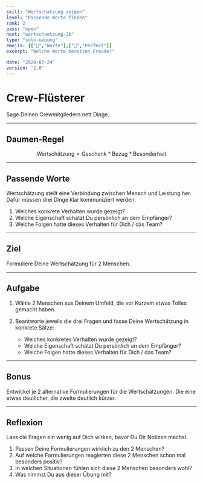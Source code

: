 ```yaml
---
skill: "Wertschätzung zeigen"
level: "Passende Worte finden"
rank: 2
pass: "open"
next: "wertschaetzung-2b"
type: "solo-uebung"
emojis: [["💬","Worte"],["💯","Perfect"]]
excerpt: "Welche Worte bereiten Freude?"

date: "2020-07-24"
version: "2.0"
---
```



# <Emoji symbol="💬" label="Worte"/><Emoji symbol="💯" label="Perfect"/>
# Crew-Flüsterer

Sage Deinen Crewmitgliedern nett Dinge.

---

## Daumen-Regel

$$
\text{Wertschätzung} = \text{Geschenk} * \text{Bezug} * \text{Besonderheit}
$$

---

## Passende Worte

Wertschätzung stellt eine Verbindung zwischen Mensch und Leistung her.
Dafür müssen drei Dinge klar kommuniziert werden:

1. Welches konkrete Verhalten wurde gezeigt?
2. Welche Eigenschaft schätzt Du persönlich an dem Empfänger?
3. Welche Folgen hatte dieses Verhalten für Dich / das Team?

---

## Ziel

Formuliere Deine Wertschätzung für 2 Menschen.

---

## Aufgabe

1. Wähle 2 Menschen aus Deinem Umfeld, die vor Kurzem etwas Tolles gemacht haben.
2. Beantworte jeweils die drei Fragen und fasse Deine Wertschätzung in konkrete Sätze:

    * Welches konkretes Verhalten wurde gezeigt?
    * Welche Eigenschaft schätzt Du persönlich an dem Empfänger?
    * Welche Folgen hatte dieses Verhalten für Dich / das Team?

---

## Bonus

Entwickel je 2 alternative Formulierungen für die Wertschätzungen.
Die eine etwas deutlicher, die zweite deutlich kürzer.

---

## Reflexion

Lass die Fragen ein wenig auf Dich wirken, bevor Du Dir Notizen machst.

1. Passen Deine Formulierungen wirklich zu den 2 Menschen?
2. Auf welche Formulierungen reagierten diese 2 Menschen schon mal besonders positiv?
3. In welchen Situationen fühlen sich diese 2 Menschen besonders wohl?
4. Was nimmst Du aus dieser Übung mit?
